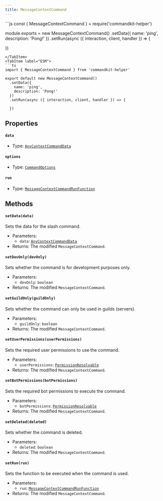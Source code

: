 ```yaml
---
title: MessageContextCommand
---
```



<Tabs>
<TabItem label="CommonJS">
```js
const { MessageContextCommand } = require('commandkit-helper')

module.exports = new MessageContextCommand()
  .setData({
    name: 'ping',
    description: 'Pong!'
  })
  .setRun(async ({ interaction, client, handler }) => {
  
  })
```
</TabItem>
<TabItem label="ESM">
```ts
import { MessageContextCommand } from 'commandkit-helper'

export default new MessageContextCommand()
  .setData({
    name: 'ping',
    description: 'Pong!'
  })
  .setRun(async ({ interaction, client, handler }) => {
    
  })
```
</TabItem>
</Tabs>

## Properties

#### `data`

- Type: [`AnyContextCommandData`](docs/typedef/anycontextcommanddata)

#### `options`

- Type: [`CommandOptions`](https://commandkit.js.org/typedef/CommandOptions)

#### `run`

- Type: [`MessageContextCommandRunFunction`](docs/typedef/messagecontextcommandrunfunction)

## Methods

#### `setData(data)`

Sets the data for the slash command.

- Parameters:
  - `data`: [`AnyContextCommandData`](docs/typedef/anycontextcommanddata)
- Returns: The modified `MessageContextCommand`.

#### `setDevOnly(devOnly)`

Sets whether the command is for development purposes only.

- Parameters:
  - `devOnly`: `boolean`
- Returns: The modified `MessageContextCommand`.

#### `setGuildOnly(guildOnly)`

Sets whether the command can only be used in guilds (servers).

- Parameters:
  - `guildOnly`: `boolean`
- Returns: The modified `MessageContextCommand`.

#### `setUserPermissions(userPermissions)`

Sets the required user permissions to use the command.

- Parameters:
  - `userPermissions`: [`PermissionResolvable`](https://old.discordjs.dev/#/docs/discord.js/main/typedef/PermissionResolvable)
- Returns: The modified `MessageContextCommand`.

#### `setBotPermissions(botPermissions)`

Sets the required bot permissions to execute the command.

- Parameters:
  - `botPermissions`: [`PermissionResolvable`](https://old.discordjs.dev/#/docs/discord.js/main/typedef/PermissionResolvable)
- Returns: The modified `MessageContextCommand`.

#### `setDeleted(deleted)`

Sets whether the command is deleted.

- Parameters:
  - `deleted`: `boolean`
- Returns: The modified `MessageContextCommand`.

#### `setRun(run)`

Sets the function to be executed when the command is used.

- Parameters:
  - `run`: [`MessageContextCommandRunFunction`](docs/typedef/messagecontextcommandrunfunction)
- Returns: The modified `MessageContextCommand`.